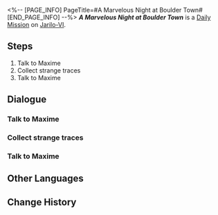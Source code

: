 <%-- [PAGE_INFO]
PageTitle=#A Marvelous Night at Boulder Town#
[END_PAGE_INFO] --%>
{{Stub|Dialogue.}}
{{Mission Infobox
|id            = 3010104
|title         = 
|image         = <!--Mission A Marvelous Night at Boulder Town.png-->
|type          = Daily
|event_name    = 
|chapter       = 
|requirements  = {{subst:void|<!--Unknown: {"Type":"Manual"}-->}}
|summary       = <!--official mission summary from Fate's Atlas-->
|characters    = Antonia; Balaway; Elaine; Fidora; Gertie; Maxime; Tanya; Trailblazer
|startLocation = [[Jarilo-VI]] - [[Boulder Town]]
|world         = Jarilo-VI
|area          = Boulder Town
|prev          = 
|next          = 
|rewards       = Credit*5,000
}}
'''''A Marvelous Night at Boulder Town''''' is a [[Daily Mission]] on [[Jarilo-VI]].

==Steps==
# Talk to Maxime
# Collect strange traces
# Talk to Maxime

<!--
==Gameplay Notes==

--><!--
==Trial Character==

-->
==Dialogue==
{{Stub Dialogue}}

===Talk to Maxime{{subst:void|<!--301042201-->}}===
{{Mission Description|type=daily|location=Boulder Town|Maxime, a miner in Boulder Town, is worried about his lost memory. Go talk to him.}}
{{Dialogue Start}}
:{{tx}}
{{Dialogue End}}

===Collect strange traces{{subst:void|<!--301042202-->}}===
{{Mission Description|type=daily|location=Boulder Town|update|Head to Boulder Town to investigate the strange place. Maybe you'll be able to find Maxime's lost memories...}}
{{Dialogue Start}}
:{{tx}}
{{Dialogue End}}

===Talk to Maxime{{subst:void|<!--301042203-->}}===
{{Mission Description|type=daily|location=Boulder Town|update|The night in Boulder Town is full of stories. Bring what you find to Maxime.}}
{{Dialogue Start}}
:{{tx}}
{{Dialogue End}}

==Other Languages==
{{Other Languages
|en   = A Marvelous Night at Boulder Town
|zhs  = 磐岩镇奇妙夜
|zht  = 磐岩鎮奇妙夜
|ja   = ナイト&nbsp;ボルダータウン
|ko   = 볼더 타운 기묘한 밤
|es   = La noche de Villarroca
|fr   = Une nuit merveilleuse dans la Ville de Boulder
|ru   = Удивительная ночь в Камнеграде
|th   = ค่ำคืนแสนวิเศษในเมือง Boulder
|vi   = Đêm Kỳ Diệu Ở Thị Trấn Boulder
|de   = Eine turbulente Nacht in Felsenstadt
|id   = Malam Luar Biasa di Boulder Town
|pt   = Uma Noite Maravilhosa na Vila do Rochedo
}}

==Change History==
{{Change History|1.0}}
